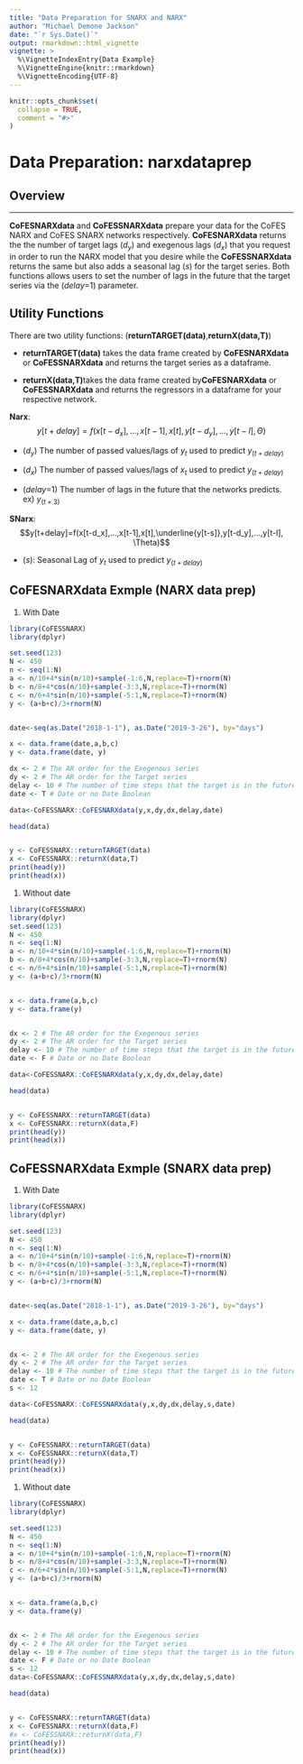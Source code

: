 ```yaml
---
title: "Data Preparation for SNARX and NARX"
author: "Michael Demone Jackson"
date: "`r Sys.Date()`"
output: rmarkdown::html_vignette
vignette: >
  %\VignetteIndexEntry{Data Example}
  %\VignetteEngine{knitr::rmarkdown}
  %\VignetteEncoding{UTF-8}
---
```


```r
knitr::opts_chunk$set(
  collapse = TRUE,
  comment = "#>"
)
```


# Data Preparation:  narxdataprep

## Overview
________________________________________________________________________________

**CoFESNARXdata** and **CoFESSNARXdata** prepare your data for the CoFES NARX 
and CoFES SNARX networks respectively.  **CoFESNARXdata** returns the the number
of target lags ($d_y$) and exegenous lags  ($d_x$) that you request in order to
run the NARX model that you desire while the **CoFESSNARXdata** returns the same
but also adds a seasonal lag (*s*) for the target series.  Both functions allows
users to set the number of lags in the future that the target series via the 
(*delay*=1) parameter. 


## Utility Functions
There are two utility functions: (**returnTARGET(data)**,**returnX(data,T)**)

- **returnTARGET(data)** takes the data frame created by 
**CoFESNARXdata** or **CoFESSNARXdata** and returns the target series as a dataframe.

- **returnX(data,T)**takes the data frame created by**CoFESNARXdata** or 
**CoFESSNARXdata** and returns the regressors in a dataframe for your respective network.  

**Narx**: $$y[t+delay]=f(x[t-d_x],...,x[t-1],x[t], y[t-d_y],...,y[t-l], \Theta)$$

- ($d_y$) The number of passed values/lags of $y_t$ used to predict $y_{(t+delay)}$

- ($d_x$) The number of passed values/lags of $x_t$ used to predict $y_{(t+delay)}$

- (*delay*=1) The number of lags in the future that the networks predicts.  ex) $y_{(t+3)}$

**SNarx**:  
$$y[t+delay]=f(x[t-d_x],...,x[t-1],x[t],\underline{y[t-s]},y[t-d_y],...,y[t-l], \Theta)$$

- (*s*):  Seasonal Lag of $y_t$ used to predict $y_{(t+delay)}$

## CoFESNARXdata Exmple (NARX data prep)

1)  With Date

```r
library(CoFESSNARX)
library(dplyr)

set.seed(123)
N <- 450 
n <- seq(1:N)
a <- n/10+4*sin(n/10)+sample(-1:6,N,replace=T)+rnorm(N)
b <- n/8+4*cos(n/10)+sample(-3:3,N,replace=T)+rnorm(N) 
c <- n/6+4*sin(n/10)+sample(-5:1,N,replace=T)+rnorm(N)
y <- (a+b+c)/3+rnorm(N)


date<-seq(as.Date("2018-1-1"), as.Date("2019-3-26"), by="days")

x <- data.frame(date,a,b,c)  
y <- data.frame(date, y)

dx <- 2 # The AR order for the Exegenous series 
dy <- 2 # The AR order for the Target series 
delay <- 10 # The number of time steps that the target is in the future
date <- T # Date or no Date Boolean

data<-CoFESSNARX::CoFESNARXdata(y,x,dy,dx,delay,date)

head(data)


y <- CoFESSNARX::returnTARGET(data)
x <- CoFESSNARX::returnX(data,T)
print(head(y))
print(head(x))
```


1)  Without date

```r

library(CoFESSNARX)
library(dplyr)
set.seed(123)
N <- 450 
n <- seq(1:N)
a <- n/10+4*sin(n/10)+sample(-1:6,N,replace=T)+rnorm(N)
b <- n/8+4*cos(n/10)+sample(-3:3,N,replace=T)+rnorm(N) 
c <- n/6+4*sin(n/10)+sample(-5:1,N,replace=T)+rnorm(N)
y <- (a+b+c)/3+rnorm(N)


x <- data.frame(a,b,c)
y <- data.frame(y)


dx <- 2 # The AR order for the Exegenous series 
dy <- 2 # The AR order for the Target series 
delay <- 10 # The number of time steps that the target is in the future
date <- F # Date or no Date Boolean

data<-CoFESSNARX::CoFESNARXdata(y,x,dy,dx,delay,date)

head(data)


y <- CoFESSNARX::returnTARGET(data)
x <- CoFESSNARX::returnX(data,F)
print(head(y))
print(head(x))
```


## CoFESSNARXdata Exmple  (SNARX data prep)

1)  With Date

```r

library(CoFESSNARX)
library(dplyr)

set.seed(123)
N <- 450 
n <- seq(1:N)
a <- n/10+4*sin(n/10)+sample(-1:6,N,replace=T)+rnorm(N)
b <- n/8+4*cos(n/10)+sample(-3:3,N,replace=T)+rnorm(N) 
c <- n/6+4*sin(n/10)+sample(-5:1,N,replace=T)+rnorm(N)
y <- (a+b+c)/3+rnorm(N)


date<-seq(as.Date("2018-1-1"), as.Date("2019-3-26"), by="days")

x <- data.frame(date,a,b,c)
y <- data.frame(date, y)


dx <- 2 # The AR order for the Exegenous series 
dy <- 2 # The AR order for the Target series 
delay <- 10 # The number of time steps that the target is in the future
date <- T # Date or no Date Boolean
s <- 12

data<-CoFESSNARX::CoFESSNARXdata(y,x,dy,dx,delay,s,date)

head(data)


y <- CoFESSNARX::returnTARGET(data)
x <- CoFESSNARX::returnX(data,T)
print(head(y))
print(head(x))
```


1)  Without date

```r

library(CoFESSNARX)
library(dplyr)

set.seed(123)
N <- 450 
n <- seq(1:N)
a <- n/10+4*sin(n/10)+sample(-1:6,N,replace=T)+rnorm(N)
b <- n/8+4*cos(n/10)+sample(-3:3,N,replace=T)+rnorm(N) 
c <- n/6+4*sin(n/10)+sample(-5:1,N,replace=T)+rnorm(N)
y <- (a+b+c)/3+rnorm(N)


x <- data.frame(a,b,c)
y <- data.frame(y)


dx <- 2 # The AR order for the Exegenous series 
dy <- 2 # The AR order for the Target series 
delay <- 10 # The number of time steps that the target is in the future
date <- F # Date or no Date Boolean
s <- 12
data<-CoFESSNARX::CoFESSNARXdata(y,x,dy,dx,delay,s,date)

head(data)


y <- CoFESSNARX::returnTARGET(data)
x <- CoFESSNARX::returnX(data,F)
#x <- CoFESSNARX::returnX(data,F)
print(head(y))
print(head(x))
```
